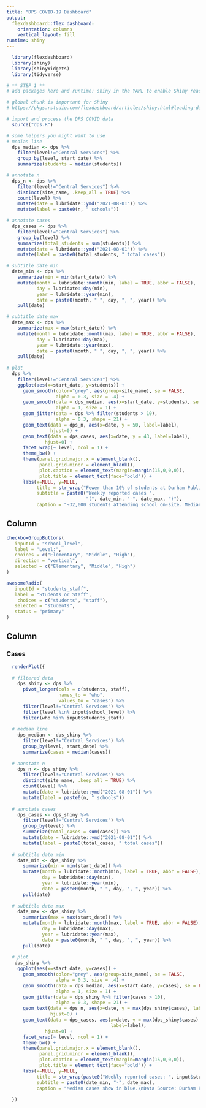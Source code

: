 ```yaml
---
title: "DPS COVID-19 Dashboard"
output: 
  flexdashboard::flex_dashboard:
    orientation: columns
    vertical_layout: fill
runtime: shiny
---
```


```r
  library(flexdashboard)
  library(shiny)
  library(shinyWidgets)
  library(tidyverse)

# ** STEP 1 **
# add packages here and runtime: shiny in the YAML to enable Shiny reactivity
```

```r
# global chunk is important for Shiny
# https://pkgs.rstudio.com/flexdashboard/articles/shiny.html#loading-data

# import and process the DPS COVID data
  source("dps.R")
```

<!-- # ** STEP 2 **

Create at least one static plot that you will make reactive
You will eventually copy/paste this chart to a different chunk in your layout
Leave the next chunk to eval=FALSE so it does not run when knit
-->

```r
  
# some helpers you might want to use
# median line
  dps_median <- dps %>%
    filter(level!="Central Services") %>%
    group_by(level, start_date) %>%
    summarize(students = median(students))

# annotate n
  dps_n <- dps %>%
    filter(level!="Central Services") %>%
    distinct(site_name, .keep_all = TRUE) %>%
    count(level) %>%
    mutate(date = lubridate::ymd("2021-08-01")) %>%
    mutate(label = paste0(n, " schools"))

# annotate cases
  dps_cases <- dps %>%
    filter(level!="Central Services") %>%
    group_by(level) %>%
    summarize(total_students = sum(students)) %>%
    mutate(date = lubridate::ymd("2021-08-01")) %>%
    mutate(label = paste0(total_students, " total cases"))

# subtitle date min
  date_min <- dps %>%
    summarize(min = min(start_date)) %>%
    mutate(month = lubridate::month(min, label = TRUE, abbr = FALSE),
           day = lubridate::day(min),
           year = lubridate::year(min),
           date = paste0(month, " ", day, ", ", year)) %>%
    pull(date)

# subtitle date max
  date_max <- dps %>%
    summarize(max = max(start_date)) %>%
    mutate(month = lubridate::month(max, label = TRUE, abbr = FALSE),
           day = lubridate::day(max),
           year = lubridate::year(max),
           date = paste0(month, " ", day, ", ", year)) %>%
    pull(date)
  
# plot
  dps %>%
    filter(level!="Central Services") %>%
    ggplot(aes(x=start_date, y=students)) +
      geom_smooth(color="grey", aes(group=site_name), se = FALSE,
                  alpha = 0.3, size = .4) +
      geom_smooth(data = dps_median, aes(x=start_date, y=students), se = FALSE,
                  alpha = 1, size = 1) +
      geom_jitter(data = dps %>% filter(students > 10),
                  alpha = 0.3, shape = 21) +
      geom_text(data = dps_n, aes(x=date, y = 50, label=label),
                hjust=0) +
      geom_text(data = dps_cases, aes(x=date, y = 43, label=label),
              hjust=0) +
      facet_wrap(~ level, ncol = 1) +
      theme_bw() +
      theme(panel.grid.major.x = element_blank(),
            panel.grid.minor = element_blank(),
            plot.caption = element_text(margin=margin(15,0,0,0)),
            plot.title = element_text(face="bold")) +
      labs(x=NULL, y=NULL,
           title = str_wrap("Fewer than 10% of students at Durham Public Schools have tested positive for COVID-19 during Delta and Omicron waves", 60),
           subtitle = paste0("Weekly reported cases ",
                             "(", date_min, "-", date_max, ")"),
           caption = "~32,000 students attending school on-site. Median cases show in blue.\nData Source: Durham Public Schools, https://tinyurl.com/mr32wdzs\n@ericpgreen")
```


<!-- # ** STEP 3 **

Add a sidebar column below this comment section before STEP 4
https://pkgs.rstudio.com/flexdashboard/articles/shiny.html#input-sidebar
-->


Column {.sidebar}
-----------------------------------------------------------------------

<!-- # ** STEP 4 **

Decide on inputs to make your plot reactive
https://pkgs.rstudio.com/flexdashboard/articles/shiny.html#input-sidebar
-->

```r


checkboxGroupButtons(
   inputId = "school_level",
   label = "Level:",
   choices = c("Elementary", "Middle", "High"),
   direction = "vertical",
   selected = c("Elementary", "Middle", "High")
)

awesomeRadio(
   inputId = "students_staff",
   label = "Students or Staff", 
    choices = c("students", "staff"),
   selected = "students",
   status = "primary"
)
```

<!-- # ** STEP 5 **

Decide on the remaining layout for your dashboard
https://pkgs.rstudio.com/flexdashboard/articles/using.html#layout
-->

Column
-----------------------------------------------------------------------

### Cases

<!-- # ** STEP 6 **

Move the code chunk below to the appropriate place in your layout
Paste your static plot code inside renderPlot({ })
Connect your plot to the inputs you created in Step 4 with input$id
Set to eval=TRUE or remove eval
-->

```r
  renderPlot({
    
  # filtered data
    dps_shiny <- dps %>%
      pivot_longer(cols = c(students, staff), 
                   names_to = "who", 
                   values_to = "cases") %>%
      filter(level!="Central Services") %>%
      filter(level %in% input$school_level) %>%
      filter(who %in% input$students_staff)
      
  # median line
    dps_median <- dps_shiny %>%
      filter(level!="Central Services") %>%
      group_by(level, start_date) %>%
      summarize(cases = median(cases))
  
  # annotate n
    dps_n <- dps_shiny %>%
      filter(level!="Central Services") %>%
      distinct(site_name, .keep_all = TRUE) %>%
      count(level) %>%
      mutate(date = lubridate::ymd("2021-08-01")) %>%
      mutate(label = paste0(n, " schools"))
  
  # annotate cases
    dps_cases <- dps_shiny %>%
      filter(level!="Central Services") %>%
      group_by(level) %>%
      summarize(total_cases = sum(cases)) %>%
      mutate(date = lubridate::ymd("2021-08-01")) %>%
      mutate(label = paste0(total_cases, " total cases"))
  
  # subtitle date min
    date_min <- dps_shiny %>%
      summarize(min = min(start_date)) %>%
      mutate(month = lubridate::month(min, label = TRUE, abbr = FALSE),
             day = lubridate::day(min),
             year = lubridate::year(min),
             date = paste0(month, " ", day, ", ", year)) %>%
      pull(date)
  
  # subtitle date max
    date_max <- dps_shiny %>%
      summarize(max = max(start_date)) %>%
      mutate(month = lubridate::month(max, label = TRUE, abbr = FALSE),
             day = lubridate::day(max),
             year = lubridate::year(max),
             date = paste0(month, " ", day, ", ", year)) %>%
      pull(date)
    
  # plot
   dps_shiny %>%
    ggplot(aes(x=start_date, y=cases)) +
      geom_smooth(color="grey", aes(group=site_name), se = FALSE,
                  alpha = 0.3, size = .4) +
      geom_smooth(data = dps_median, aes(x=start_date, y=cases), se = FALSE,
                  alpha = 1, size = 1) +
      geom_jitter(data = dps_shiny %>% filter(cases > 10),
                  alpha = 0.3, shape = 21) +
      geom_text(data = dps_n, aes(x=date, y = max(dps_shiny$cases), label=label),
                hjust=0) +
      geom_text(data = dps_cases, aes(x=date, y = max(dps_shiny$cases)-(max(dps_shiny$cases)*.2),
                                      label=label),
              hjust=0) +
      facet_wrap(~ level, ncol = 1) +
      theme_bw() +
      theme(panel.grid.major.x = element_blank(),
            panel.grid.minor = element_blank(),
            plot.caption = element_text(margin=margin(15,0,0,0)),
            plot.title = element_text(face="bold")) +
      labs(x=NULL, y=NULL,
           title = str_wrap(paste0("Weekly reported cases: ", input$students_staff), 60),
           subtitle = paste0(date_min, "-", date_max),
           caption = "Median cases show in blue.\nData Source: Durham Public Schools, https://tinyurl.com/mr32wdzs\n@ericpgreen")
    
  })
```




<!-- # ** STEP 7 **

Time permitting, change the theme
https://pkgs.rstudio.com/flexdashboard/articles/theme.html#bootswatch-themes

Run:
install.packages("bslib")

Pick from options here:
https://bootswatch.com/

Edit your YAML with the name of the theme you would like:

---
output:
  flexdashboard::flex_dashboard:
    theme: 
      version: 4
      bootswatch: minty
---


Alternatively, create a custom theme:
https://pkgs.rstudio.com/flexdashboard/articles/theme.html#custom-themes

Run: 
install.packages("bslib")
install.packages("sass")

Edit your YAML with custom colors and Google Fonts:

---
output:
  flexdashboard::flex_dashboard:
    theme:
      version: 4
      bg: "#101010"
      fg: "#FDF7F7" 
      primary: "#ED79F9"
      navbar-bg: "#3ADAC6"
      base_font: 
        google: Prompt
      heading_font:
        google: Sen
      code_font:
        google: 
          # arguments to sass::font_google() 
          family: JetBrains Mono
          local: false
---

-->



